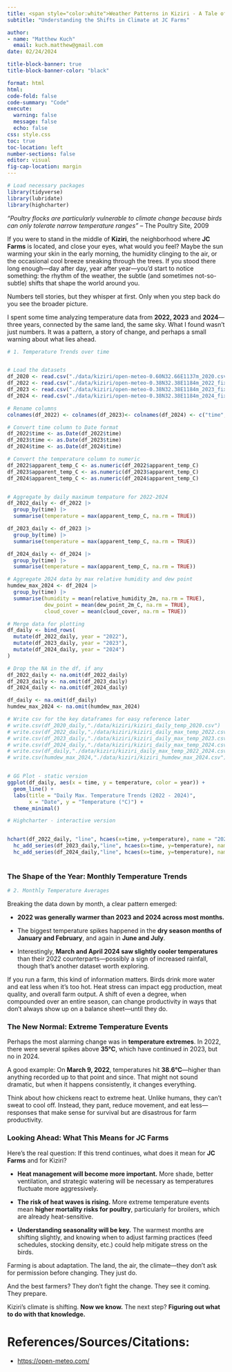 ```yaml
---
title: <span style="color:white">Weather Patterns in Kiziri - A Tale of Three Years</span>
subtitle: "Understanding the Shifts in Climate at JC Farms"

author: 
- name: "Matthew Kuch"
  email: kuch.matthew@gmail.com
date: 02/24/2024

title-block-banner: true
title-block-banner-color: "black"

format: html
html:
code-fold: false
code-summary: "Code"
execute: 
  warning: false
  message: false
  echo: false
css: style.css
toc: true
toc-location: left
number-sections: false
editor: visual
fig-cap-location: margin
---
```


```r

# Load necessary packages
library(tidyverse)
library(lubridate)
library(highcharter)


```

*"Poultry flocks are particularly vulnerable to climate change because birds can only tolerate narrow temperature ranges"* – The Poultry Site, 2009

If you were to stand in the middle of **Kiziri**, the neighborhood where **JC Farms** is located, and close your eyes, what would you feel? Maybe the sun warming your skin in the early morning, the humidity clinging to the air, or the occasional cool breeze sneaking through the trees. If you stood there long enough—day after day, year after year—you’d start to notice something: the rhythm of the weather, the subtle (and sometimes not-so-subtle) shifts that shape the world around you.

Numbers tell stories, but they whisper at first. Only when you step back do you see the broader picture.

I spent some time analyzing temperature data from **2022, 2023** and **2024**—three years, connected by the same land, the same sky. What I found wasn’t just numbers. It was a pattern, a story of change, and perhaps a small warning about what lies ahead.

```r
# 1. Temperature Trends over time


# Load the datasets
df_2020 <- read.csv("./data/kiziri/open-meteo-0.60N32.66E1137m_2020.csv", skip = 3)
df_2022 <- read.csv("./data/kiziri/open-meteo-0.38N32.38E1184m_2022_fixed.csv", skip = 3)
df_2023 <- read.csv("./data/kiziri/open-meteo-0.38N32.38E1184m_2023_fixed.csv", skip = 3)
df_2024 <- read.csv("./data/kiziri/open-meteo-0.38N32.38E1184m_2024_fixed.csv", skip = 3)

# Rename columns
colnames(df_2022) <- colnames(df_2023)<- colnames(df_2024) <- c("time", "temperature_2m_C", "relative_humidity_2m","dew_point_2m_C","apparent_temp_C", "rain_mm","cloud_cover","wind_gusts_10m_kph")

# Convert time column to Date format
df_2022$time <- as.Date(df_2022$time)
df_2023$time <- as.Date(df_2023$time)
df_2024$time <- as.Date(df_2024$time)

# Convert the temperature column to numeric
df_2022$apparent_temp_C <- as.numeric(df_2022$apparent_temp_C)
df_2023$apparent_temp_C <- as.numeric(df_2023$apparent_temp_C)
df_2024$apparent_temp_C <- as.numeric(df_2024$apparent_temp_C)


# Aggregate by daily maximum tempature for 2022-2024
df_2022_daily <- df_2022 |> 
  group_by(time) |> 
  summarise(temperature = max(apparent_temp_C, na.rm = TRUE))

df_2023_daily <- df_2023 |> 
  group_by(time) |> 
  summarise(temperature = max(apparent_temp_C, na.rm = TRUE))

df_2024_daily <- df_2024 |> 
  group_by(time) |> 
  summarise(temperature = max(apparent_temp_C, na.rm = TRUE))

# Aggregate 2024 data by max relative humidity and dew point
humdew_max_2024 <- df_2024 |> 
  group_by(time) |> 
  summarise(humidity = mean(relative_humidity_2m, na.rm = TRUE),
            dew_point = mean(dew_point_2m_C, na.rm = TRUE),
            cloud_cover = mean(cloud_cover, na.rm = TRUE))

# Merge data for plotting
df_daily <- bind_rows(
  mutate(df_2022_daily, year = "2022"),
  mutate(df_2023_daily, year = "2023"),
  mutate(df_2024_daily, year = "2024")
)

# Drop the NA in the df, if any
df_2022_daily <- na.omit(df_2022_daily)
df_2023_daily <- na.omit(df_2023_daily)
df_2024_daily <- na.omit(df_2024_daily)

df_daily <- na.omit(df_daily)
humdew_max_2024 <- na.omit(humdew_max_2024)

# Write csv for the key dataframes for easy reference later
# write.csv(df_2020_daily,"./data/kiziri/kiziri_daily_temp_2020.csv")
# write.csv(df_2022_daily,"./data/kiziri/kiziri_daily_max_temp_2022.csv")
# write.csv(df_2023_daily,"./data/kiziri/kiziri_daily_max_temp_2023.csv")
# write.csv(df_2024_daily,"./data/kiziri/kiziri_daily_max_temp_2024.csv")
# write.csv(df_daily,"./data/kiziri/kiziri_daily_max_temp_2022_2024.csv")
# write.csv(humdew_max_2024,"./data/kiziri/kiziri_humdew_max_2024.csv")


# GG Plot - static version
ggplot(df_daily, aes(x = time, y = temperature, color = year)) +
  geom_line() +
  labs(title = "Daily Max. Temperature Trends (2022 - 2024)", 
       x = "Date", y = "Temperature (°C)") +
  theme_minimal()

# Highcharter - interactive version


hchart(df_2022_daily, "line", hcaes(x=time, y=temperature), name = "2022 Daily Max. Temperature", showInLegend = TRUE) |> 
  hc_add_series(df_2023_daily,"line", hcaes(x=time, y=temperature), name = "2023 Daily Max. Temperature", showInLegend = TRUE) |> 
  hc_add_series(df_2024_daily,"line", hcaes(x=time, y=temperature), name = "2024 Daily Max. Temperature", showInLegend = TRUE)
  

```

### **The Shape of the Year: Monthly Temperature Trends**

```r
# 2. Monthly Temperature Averages

```

Breaking the data down by month, a clear pattern emerged:

-   **2022 was generally warmer than 2023 and 2024 across most months.**

-   The biggest temperature spikes happened in the **dry season months of January and February**, and again in **June and July**.

-   Interestingly, **March and April 2024 saw slightly cooler temperatures** than their 2022 counterparts—possibly a sign of increased rainfall, though that’s another dataset worth exploring.

If you run a farm, this kind of information matters. Birds drink more water and eat less when it’s too hot. Heat stress can impact egg production, meat quality, and overall farm output. A shift of even a degree, when compounded over an entire season, can change productivity in ways that don’t always show up on a balance sheet—until they do.

### **The New Normal: Extreme Temperature Events**

Perhaps the most alarming change was in **temperature extremes**. In 2022, there were several spikes above **35°C**, which have continued in 2023, but no in 2024.

A good example: On **March 9, 2022**, temperatures hit **38.6°C**—higher than anything recorded up to that point and since. That might not sound dramatic, but when it happens consistently, it changes everything.

Think about how chickens react to extreme heat. Unlike humans, they can’t sweat to cool off. Instead, they pant, reduce movement, and eat less—responses that make sense for survival but are disastrous for farm productivity.

### **Looking Ahead: What This Means for JC Farms**

Here’s the real question: If this trend continues, what does it mean for **JC Farms** and for Kiziri?

-   **Heat management will become more important.** More shade, better ventilation, and strategic watering will be necessary as temperatures fluctuate more aggressively.

-   **The risk of heat waves is rising.** More extreme temperature events mean **higher mortality risks for poultry**, particularly for broilers, which are already heat-sensitive.

-   **Understanding seasonality will be key.** The warmest months are shifting slightly, and knowing when to adjust farming practices (feed schedules, stocking density, etc.) could help mitigate stress on the birds.

Farming is about adaptation. The land, the air, the climate—they don’t ask for permission before changing. They just do.

And the best farmers? They don’t fight the change. They see it coming. They prepare.

Kiziri’s climate is shifting. **Now we know.** The next step? **Figuring out what to do with that knowledge.**

# References/Sources/Citations:

-   <https://open-meteo.com/>
